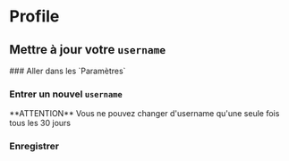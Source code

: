 
# Profile
 
## Mettre à jour votre `username` 

<Steps>
  ### Aller dans les `Paramètres`

  ### Entrer un nouvel `username`
  <Callout emoji="👾">
    **ATTENTION** Vous ne pouvez changer d'username qu'une seule fois tous les 30 jours
  </Callout>

  ### Enregistrer
  

</Steps>